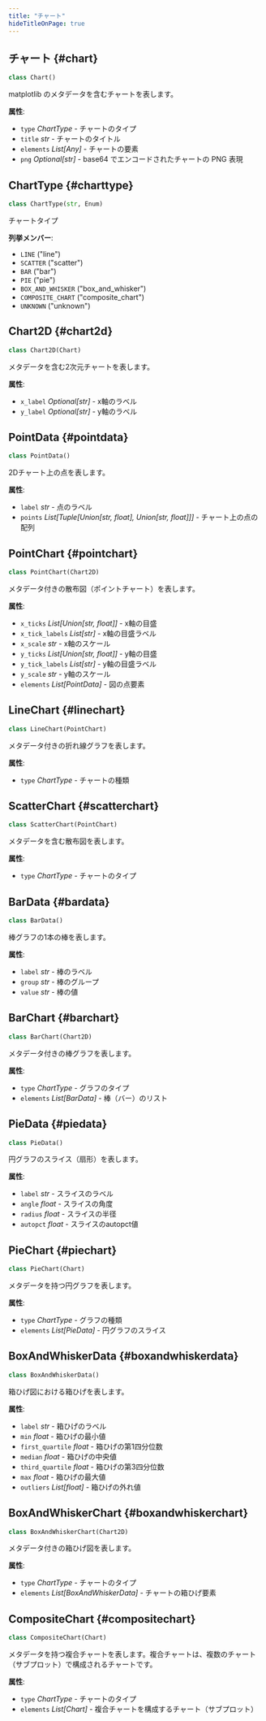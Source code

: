 ```yaml
---
title: "チャート"
hideTitleOnPage: true
---
```


## チャート \{#chart\}

```python
class Chart()
```

matplotlib のメタデータを含むチャートを表します。

**属性**:

* `type` *ChartType* - チャートのタイプ
* `title` *str* - チャートのタイトル
* `elements` *List[Any]* - チャートの要素
* `png` *Optional[str]* - base64 でエンコードされたチャートの PNG 表現

## ChartType \{#charttype\}

```python
class ChartType(str, Enum)
```

チャートタイプ

**列挙メンバー**:

* `LINE` (&quot;line&quot;)
* `SCATTER` (&quot;scatter&quot;)
* `BAR` (&quot;bar&quot;)
* `PIE` (&quot;pie&quot;)
* `BOX_AND_WHISKER` (&quot;box&#95;and&#95;whisker&quot;)
* `COMPOSITE_CHART` (&quot;composite&#95;chart&quot;)
* `UNKNOWN` (&quot;unknown&quot;)

## Chart2D \{#chart2d\}

```python
class Chart2D(Chart)
```

メタデータを含む2次元チャートを表します。

**属性**:

* `x_label` *Optional[str]* - x軸のラベル
* `y_label` *Optional[str]* - y軸のラベル

## PointData \{#pointdata\}

```python
class PointData()
```

2Dチャート上の点を表します。

**属性**:

* `label` *str* - 点のラベル
* `points` *List[Tuple[Union[str, float], Union[str, float]]]* - チャート上の点の配列

## PointChart \{#pointchart\}

```python
class PointChart(Chart2D)
```

メタデータ付きの散布図（ポイントチャート）を表します。

**属性**:

* `x_ticks` *List[Union[str, float]]* - x軸の目盛
* `x_tick_labels` *List[str]* - x軸の目盛ラベル
* `x_scale` *str* - x軸のスケール
* `y_ticks` *List[Union[str, float]]* - y軸の目盛
* `y_tick_labels` *List[str]* - y軸の目盛ラベル
* `y_scale` *str* - y軸のスケール
* `elements` *List[PointData]* - 図の点要素

## LineChart \{#linechart\}

```python
class LineChart(PointChart)
```

メタデータ付きの折れ線グラフを表します。

**属性**:

* `type` *ChartType* - チャートの種類

## ScatterChart \{#scatterchart\}

```python
class ScatterChart(PointChart)
```

メタデータを含む散布図を表します。

**属性**:

* `type` *ChartType* - チャートのタイプ

## BarData \{#bardata\}

```python
class BarData()
```

棒グラフの1本の棒を表します。

**属性**:

* `label` *str* - 棒のラベル
* `group` *str* - 棒のグループ
* `value` *str* - 棒の値

## BarChart \{#barchart\}

```python
class BarChart(Chart2D)
```

メタデータ付きの棒グラフを表します。

**属性**:

* `type` *ChartType* - グラフのタイプ
* `elements` *List[BarData]* - 棒（バー）のリスト

## PieData \{#piedata\}

```python
class PieData()
```

円グラフのスライス（扇形）を表します。

**属性**:

* `label` *str* - スライスのラベル
* `angle` *float* - スライスの角度
* `radius` *float* - スライスの半径
* `autopct` *float* - スライスのautopct値

## PieChart \{#piechart\}

```python
class PieChart(Chart)
```

メタデータを持つ円グラフを表します。

**属性**:

* `type` *ChartType* - グラフの種類
* `elements` *List[PieData]* - 円グラフのスライス

## BoxAndWhiskerData \{#boxandwhiskerdata\}

```python
class BoxAndWhiskerData()
```

箱ひげ図における箱ひげを表します。

**属性**:

* `label` *str* - 箱ひげのラベル
* `min` *float* - 箱ひげの最小値
* `first_quartile` *float* - 箱ひげの第1四分位数
* `median` *float* - 箱ひげの中央値
* `third_quartile` *float* - 箱ひげの第3四分位数
* `max` *float* - 箱ひげの最大値
* `outliers` *List[float]* - 箱ひげの外れ値

## BoxAndWhiskerChart \{#boxandwhiskerchart\}

```python
class BoxAndWhiskerChart(Chart2D)
```

メタデータ付きの箱ひげ図を表します。

**属性**:

* `type` *ChartType* - チャートのタイプ
* `elements` *List[BoxAndWhiskerData]* - チャートの箱ひげ要素

## CompositeChart \{#compositechart\}

```python
class CompositeChart(Chart)
```

メタデータを持つ複合チャートを表します。複合チャートは、複数のチャート（サブプロット）で構成されるチャートです。

**属性**:

* `type` *ChartType* - チャートのタイプ
* `elements` *List[Chart]* - 複合チャートを構成するチャート（サブプロット）
